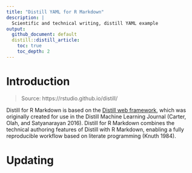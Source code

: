 ```yaml
---
title: "Distill YAML for R Markdown"
description: | 
  Scientific and technical writing, distill YAML example
output:
  github_document: default
  distill::distill_article:
    toc: true
    toc_depth: 2
---
```


# Introduction

> Source: https://rstudio.github.io/distill/

Distill for R Markdown is based on the [Distill web framework](https://github.com/distillpub/template), which was originally created for use in the Distill Machine Learning Journal (Carter, Olah, and Satyanarayan 2016). Distill for R Markdown combines the technical authoring features of Distill with R Markdown, enabling a fully reproducible workflow based on literate programming (Knuth 1984).

# Updating